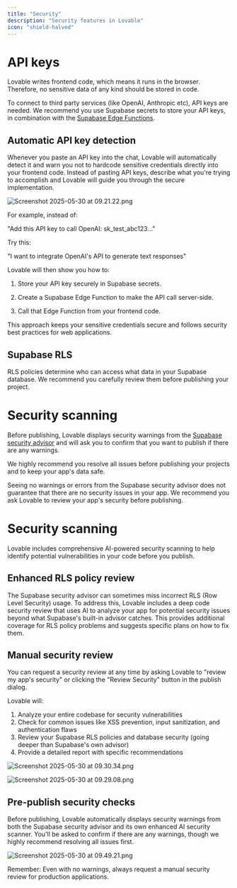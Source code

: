 ```yaml
---
title: "Security"
description: "Security features in Lovable"
icon: "shield-halved"
---
```


# API keys

Lovable writes frontend code, which means it runs in the browser. Therefore, no sensitive data of any kind should be stored in code.

To connect to third party services (like OpenAI, Anthropic etc), API keys are needed. We recommend you use Supabase secrets to store your API keys, in combination with the [Supabase Edge Functions](https://docs.lovable.dev/integrations/supabase#edge-functions).

## Automatic API key detection

Whenever you paste an API key into the chat, Lovable will automatically detect it and warn you not to hardcode sensitive credentials directly into your frontend code. Instead of pasting API keys, describe what you're trying to accomplish and Lovable will guide you through the secure implementation.

![Screenshot 2025-05-30 at 09.21.22.png](/images/Screenshot2025-05-30at09.21.22.png)

For example, instead of:

"Add this API key to call OpenAI: sk_test_abc123..."

Try this:

"I want to integrate OpenAI's API to generate text responses"

Lovable will then show you how to:

1. Store your API key securely in Supabase secrets.

2. Create a Supabase Edge Function to make the API call server-side.

3. Call that Edge Function from your frontend code.

This approach keeps your sensitive credentials secure and follows security best practices for web applications.

## Supabase RLS

RLS policies determine who can access what data in your Supabase database. We recommend you carefully review them before publishing your project.

# Security scanning

Before publishing, Lovable displays security warnings from the [Supabase security advisor](https://supabase.com/docs/guides/database/database-advisors?queryGroups=lint&lint=0002_auth_users_exposed) and  will ask you to confirm that you want to publish if there are any warnings.

We highly recommend you resolve all issues before publishing your projects and to keep your app's data safe.

<Info>
  Seeing no warnings or errors from the Supabase security advisor does not guarantee that there are no security issues in your app. We recommend you ask Lovable to review your app's security before publishing.
</Info>

# Security scanning

Lovable includes comprehensive AI-powered security scanning to help identify potential vulnerabilities in your code before you publish.

## Enhanced RLS policy review

The Supabase security advisor can sometimes miss incorrect RLS (Row Level Security) usage. To address this, Lovable includes a deep code security review that uses AI to analyze your app for potential security issues beyond what Supabase's built-in advisor catches. This provides additional coverage for RLS policy problems and suggests specific plans on how to fix them.

## Manual security review

You can request a security review at any time by asking Lovable to "review my app's security" or clicking the "Review Security" button in the publish dialog.

Lovable will:

1. Analyze your entire codebase for security vulnerabilities
2. Check for common issues like XSS prevention, input sanitization, and authentication flaws
3. Review your Supabase RLS policies and database security (going deeper than Supabase's own advisor)
4. Provide a detailed report with specific recommendations

![Screenshot 2025-05-30 at 09.30.34.png](/images/Screenshot2025-05-30at09.30.34.png)

![Screenshot 2025-05-30 at 09.29.08.png](/images/Screenshot2025-05-30at09.29.08.png)

## Pre-publish security checks

Before publishing, Lovable automatically displays security warnings from both the Supabase security advisor and its own enhanced AI security scanner. You'll be asked to confirm if there are any warnings, though we highly recommend resolving all issues first.

![Screenshot 2025-05-30 at 09.49.21.png](/images/Screenshot2025-05-30at09.49.21.png)

Remember: Even with no warnings, always request a manual security review for production applications.